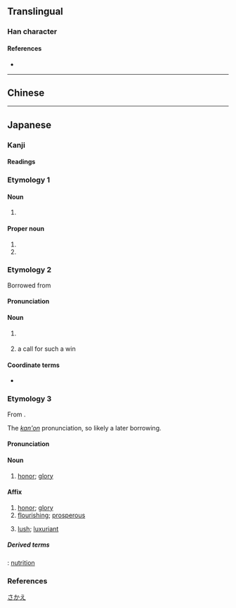{{also|榮|荣}}
{{character info}}
==Translingual==
{{Han simplified forms|榮|栄|荣}}

===Han character===
{{Han char|rn=75|rad=木|as=05|sn=9|four=|canj=FBD|ids=⿱𰃮木,⿱𭕄𣎾}}

====References====
* {{Han ref|kx=0521.121|dkj=14687|hdz=21188.091|uh=6804}}

----

==Chinese==
{{zh-see|榮|v}}

----

==Japanese==
{{ja-kanji forms|栄|榮}}

===Kanji===
{{ja-kanji|grade=4|rs=木05|kyu=榮}}

====Readings====
{{ja-readings
|goon=よう<やう
|kanon=えい
|kun=さか-える<さか-ゆ, は-え, は-える<は-ゆ
|nanori=さかえ, しげ, てる, なが, ひで, よし, え
}}

===Etymology 1===

====Noun====
{{ja-noun|はえ}}

# {{alternative form of|ja|栄え}}

====Proper noun====
{{ja-pos|proper|さかえ}}

# {{given name|ja|male}}
# {{surname|ja|sort=さかえ}}

===Etymology 2===
{{ja-kanjitab|ろん|yomi=irr}}
{{wp|lang=ja|和了}}
Borrowed from {{bor|ja|cmn|榮|tr=róng|sort=ろん}}

====Pronunciation====
{{ja-pron|yomi=irr|ロン}}

====Noun====
{{ja-noun|kyu=榮|ロン}}

# {{lb|ja|mahjong|sort=ろん}} {{abbreviation of|ja|栄和|tr=a win by picking up a discarded tile}}
# {{lb|ja|mahjong|sort=ろん}} a call for such a win

====Coordinate terms====
* {{ja-r|自摸|ツモ}}

===Etymology 3===
{{ja-kanjitab|えい|yomi=kanon}}
From {{der|ja|ltc|sort=えい|-}} {{ltc-l|榮}}.

The ''[[漢音#Japanese|kan'on]]'' pronunciation, so likely a later borrowing.

====Pronunciation====
{{ja-pron|えい|acc=1|acc_ref=DJR|y=kanon}}

====Noun====
{{ja-noun|えい|kyu=榮}}

# {{lb|ja|literary}} [[honor]]; [[glory]]

====Affix====
{{ja-pos|affix|えい|kyu=榮}}

# [[honor]]; [[glory]]
# [[flourishing]]; [[prosperous]]
# {{lb|ja|of vegetation}} [[lush]]; [[luxuriant]]

=====Derived terms=====
{{der-top}}
{{ja-r|栄養|えいよう}}: [[nutrition]]
{{der-bottom}}

===References===
<references/>

[[Category:Japanese male given names|さかえ]]